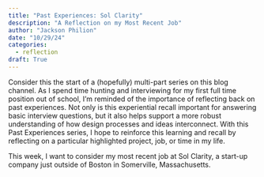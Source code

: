 ```yaml
---
title: "Past Experiences: Sol Clarity"
description: "A Reflection on my Most Recent Job"
author: "Jackson Philion"
date: "10/29/24"
categories:
  - reflection
draft: True
---
```


Consider this the start of a (hopefully) multi-part series on this blog channel. As I spend time hunting and interviewing for my first full time position out of school, I'm reminded of the importance of reflecting back on past experiences. Not only is this experiential recall important for answering basic interview questions, but it also helps support a more robust understanding of how design processes and ideas interconnect. With this Past Experiences series, I hope to reinforce this learning and recall by reflecting on a particular highlighted project, job, or time in my life.

This week, I want to consider my most recent job at Sol Clarity, a start-up company just outside of Boston in Somerville, Massachusetts. 
